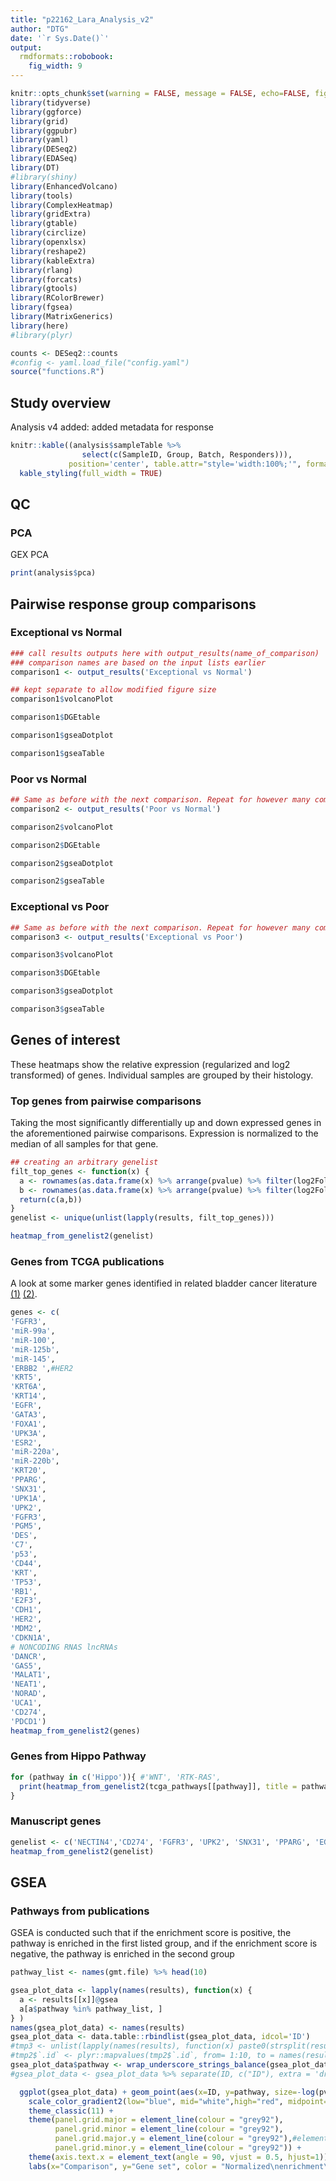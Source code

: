 ```yaml
---
title: "p22162_Lara_Analysis_v2"
author: "DTG"
date: '`r Sys.Date()`'
output: 
  rmdformats::robobook:
    fig_width: 9
---
```


```r
knitr::opts_chunk$set(warning = FALSE, message = FALSE, echo=FALSE, fig.width = 8, fig.height = 4, cache=FALSE, cache.lazy = FALSE, cache.rebuild = FALSE)
library(tidyverse)
library(ggforce)
library(grid)
library(ggpubr)
library(yaml)
library(DESeq2)
library(EDASeq)
library(DT)
#library(shiny)
library(EnhancedVolcano)
library(tools)
library(ComplexHeatmap)
library(gridExtra)
library(gtable)
library(circlize)
library(openxlsx)
library(reshape2)
library(kableExtra)
library(rlang)
library(forcats)
library(gtools)
library(RColorBrewer)
library(fgsea)
library(MatrixGenerics)
library(here)
#library(plyr)

counts <- DESeq2::counts
#config <- yaml.load_file("config.yaml")
source("functions.R")
```

<style type="text/css">
.book .book-body .page-inner {
  max-width: 1600px;
  margin-left: auto;
  margin-right: auto;
}
</style>

## Study overview

Analysis v4 added: added metadata for response

```r

knitr::kable((analysis$sampleTable %>%
                select(c(SampleID, Group, Batch, Responders))),
             position='center', table.attr="style='width:100%;'", format='html') %>% 
  kable_styling(full_width = TRUE)
```



## QC {.tabset}

### PCA {.active}

GEX PCA

```r
print(analysis$pca)
```

## Pairwise response group comparisons {.tabset}

### Exceptional vs Normal

```r
### call results outputs here with output_results(name_of_comparison)
### comparison names are based on the input lists earlier
comparison1 <- output_results('Exceptional vs Normal')
```

```r
## kept separate to allow modified figure size
comparison1$volcanoPlot
```

```r
comparison1$DGEtable
```

```r
comparison1$gseaDotplot
```

```r
comparison1$gseaTable
```

### Poor vs Normal

```r
## Same as before with the next comparison. Repeat for however many comparisons you have
comparison2 <- output_results('Poor vs Normal')
```

```r
comparison2$volcanoPlot
```

```r
comparison2$DGEtable
```

```r
comparison2$gseaDotplot
```

```r
comparison2$gseaTable
```

### Exceptional vs Poor {.active}

```r
## Same as before with the next comparison. Repeat for however many comparisons you have
comparison3 <- output_results('Exceptional vs Poor')
```

```r
comparison3$volcanoPlot
```

```r
comparison3$DGEtable
```

```r
comparison3$gseaDotplot
```

```r
comparison3$gseaTable
```

## Genes of interest {.tabset}

These heatmaps show the relative expression (regularized and log2 transformed) of genes. Individual samples are grouped by their histology.

### Top genes from pairwise comparisons {.active}

Taking the most significantly differentially up and down expressed genes in the aforementioned pairwise comparisons. Expression is normalized to the median of all samples for that gene. 

```r
## creating an arbitrary genelist
filt_top_genes <- function(x) {
  a <- rownames(as.data.frame(x) %>% arrange(pvalue) %>% filter(log2FoldChange<0, padj<0.05))
  b <- rownames(as.data.frame(x) %>% arrange(pvalue) %>% filter(log2FoldChange>0, padj<0.05))
  return(c(a,b))
}
genelist <- unique(unlist(lapply(results, filt_top_genes)))

heatmap_from_genelist2(genelist)
```

### Genes from TCGA publications 

A look at some marker genes identified in related bladder cancer literature [(1)](https://www.nature.com/articles/nature12965) [(2)](https://www.cell.com/cell/fulltext/S0092-8674(17)31056-5). 

```r
genes <- c(
'FGFR3',
'miR-99a',
'miR-100',
'miR-125b',
'miR-145',
'ERBB2 ',#HER2
'KRT5',
'KRT6A',
'KRT14',
'EGFR',
'GATA3',
'FOXA1',
'UPK3A',
'ESR2',
'miR-220a',
'miR-220b',
'KRT20',
'PPARG',
'SNX31',
'UPK1A',
'UPK2',
'FGFR3',
'PGM5',
'DES',
'C7',
'p53',
'CD44',
'KRT',
'TP53',
'RB1',
'E2F3',
'CDH1',
'HER2',
'MDM2',
'CDKN1A',
# NONCODING RNAS lncRNAs
'DANCR',
'GAS5',
'MALAT1',
'NEAT1',
'NORAD',
'UCA1',
'CD274',
'PDCD1')
heatmap_from_genelist2(genes)
```

### Genes from Hippo Pathway

```r
for (pathway in c('Hippo')){ #'WNT', 'RTK-RAS', 
  print(heatmap_from_genelist2(tcga_pathways[[pathway]], title = pathway))
}
```

### Manuscript genes

```r
genelist <- c('NECTIN4','CD274', 'FGFR3', 'UPK2', 'SNX31', 'PPARG', 'EGFR', 'RB1', 'ERBB2')
heatmap_from_genelist2(genelist)
```

## GSEA {.tabset}

### Pathways from publications

GSEA is conducted such that if the enrichment score is positive, the pathway is enriched in the first listed group, and if the enrichment score is negative, the pathway is enriched in the second group

```r

pathway_list <- names(gmt.file) %>% head(10)

gsea_plot_data <- lapply(names(results), function(x) {
  a <- results[[x]]@gsea
  a[a$pathway %in% pathway_list, ]
} )
names(gsea_plot_data) <- names(results)
gsea_plot_data <- data.table::rbindlist(gsea_plot_data, idcol='ID')
#tmp3 <- unlist(lapply(names(results), function(x) paste0(strsplit(results[[x]]@metadata$contrast, "_")[[1]][2:3], collapse=" over ")))
#tmp2$`.id` <- plyr::mapvalues(tmp2$`.id`, from= 1:10, to = names(results))
gsea_plot_data$pathway <- wrap_underscore_strings_balance(gsea_plot_data$pathway,36)
#gsea_plot_data <- gsea_plot_data %>% separate(ID, c("ID"), extra = 'drop', sep=' ') #%>% mutate(ID = substr(ID, 6, 100))

  ggplot(gsea_plot_data) + geom_point(aes(x=ID, y=pathway, size=-log(pval), color=NES)) +
    scale_color_gradient2(low="blue", mid="white",high="red", midpoint=0, breaks=c(-2,-1,0,1,2), limits=c(min(gsea_plot_data$NES,-1), max(gsea_plot_data$NES,1))) +
    theme_classic(11) +
    theme(panel.grid.major = element_line(colour = "grey92"),
          panel.grid.minor = element_line(colour = "grey92"),
          panel.grid.major.y = element_line(colour = "grey92"),#element_blank(),
          panel.grid.minor.y = element_line(colour = "grey92")) +
    theme(axis.text.x = element_text(angle = 90, vjust = 0.5, hjust=1)) +
    labs(x="Comparison", y="Gene set", color = "Normalized\nenrichment\nscore", size="Nom p-val", title="Pathways of interest") +  scale_radius(name="NOM p-val", range=c(1,10), breaks=-log10(c(0.1,0.01,0.001,0.0001)), labels=c(0.1,0.01,0.001,0.0001)) 

```
